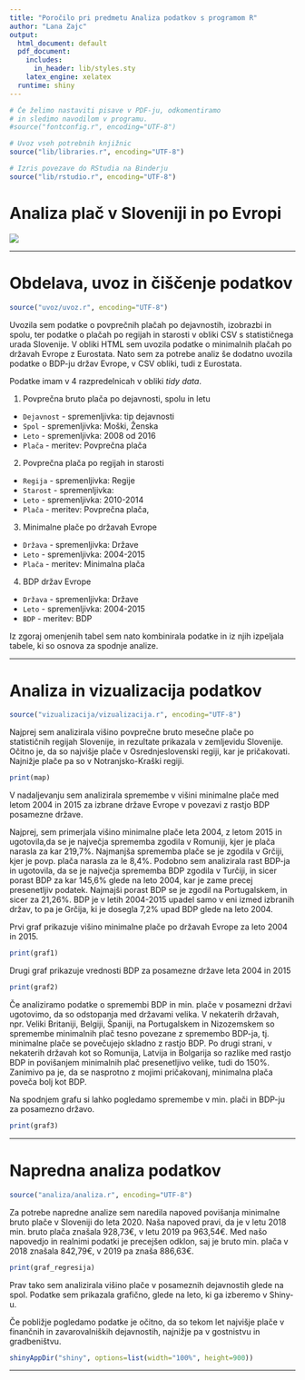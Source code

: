 ```yaml
---
title: "Poročilo pri predmetu Analiza podatkov s programom R"
author: "Lana Zajc"
output:
  html_document: default
  pdf_document:
    includes:
      in_header: lib/styles.sty
    latex_engine: xelatex
  runtime: shiny
---
```


```r
# Če želimo nastaviti pisave v PDF-ju, odkomentiramo
# in sledimo navodilom v programu.
#source("fontconfig.r", encoding="UTF-8")

# Uvoz vseh potrebnih knjižnic
source("lib/libraries.r", encoding="UTF-8")
```

```r
# Izris povezave do RStudia na Binderju
source("lib/rstudio.r", encoding="UTF-8")
```

# Analiza plač v Sloveniji in po Evropi



![](slike/payday.jpg)

***

# Obdelava, uvoz in čiščenje podatkov

```r
source("uvoz/uvoz.r", encoding="UTF-8")
```

Uvozila sem podatke o povprečnih plačah po dejavnostih, izobrazbi in spolu, ter podatke o plačah po regijah in starosti v obliki CSV s statističnega urada Slovenije. V obliki HTML sem uvozila podatke o minimalnih plačah po državah Evrope z Eurostata. Nato sem za potrebe analiz še dodatno uvozila podatke o BDP-ju držav Evrope, v CSV obliki, tudi z Eurostata. 

Podatke imam v 4 razpredelnicah v obliki *tidy data*.

1. Povprečna bruto plača po dejavnosti, spolu in letu
  - `Dejavnost` - spremenljivka: tip dejavnosti
  - `Spol` - spremenljivka: Moški, Ženska
  - `Leto` - spremenljivka: 2008 od 2016
  - `Plača` - meritev: Povprečna plača

2. Povprečna plača po regijah in starosti
  - `Regija` - spremenljivka: Regije
  - `Starost` - spremenljivka: 
  - `Leto` - spremenljivka: 2010-2014
  - `Plača` - meritev: Povprečna plača,

3. Minimalne plače po državah Evrope
  - `Država` - spremenljivka: Države
  - `Leto` - spremenljivka: 2004-2015
  - `Plača` - meritev: Minimalna plača

4. BDP držav Evrope
  - `Država` - spremenljivka: Države
  - `Leto` - spremenljivka: 2004-2015
  - `BDP` - meritev: BDP

Iz zgoraj omenjenih tabel sem nato kombinirala podatke in iz njih izpeljala tabele, ki so osnova za spodnje analize. 

***

# Analiza in vizualizacija podatkov

```r
source("vizualizacija/vizualizacija.r", encoding="UTF-8")
```

Najprej sem analizirala višino povprečne bruto mesečne plače po statističnih regijah Slovenije, in rezultate prikazala v zemljevidu Slovenije. Očitno je, da so najvišje plače v Osrednjeslovenski regiji, kar je pričakovati. Najnižje plače pa so v Notranjsko-Kraški regiji. 

```r
print(map)
```

V nadaljevanju sem analizirala spremembe v višini minimalne plače med letom 2004 in 2015 za izbrane države Evrope v povezavi z rastjo BDP posamezne države. 

Najprej, sem primerjala višino minimalne plače leta 2004, z letom 2015 in ugotovila,da se je največja sprememba zgodila v Romuniji, kjer je plača narasla za kar 219,7%.
Najmanjša sprememba plače se je zgodila v Grčiji, kjer je povp. plača narasla za le 8,4%. 
Podobno sem analizirala rast BDP-ja in ugotovila, da se je največja sprememba BDP zgodila v Turčiji, in sicer porast BDP za kar 145,6% glede na leto 2004, kar je zame precej presenetljiv podatek. Najmajši porast BDP se je zgodil na Portugalskem, in sicer za 21,26%. BDP je v letih 2004-2015 upadel samo v eni izmed izbranih držav, to pa je Grčija, ki je dosegla 7,2% upad BDP glede na leto 2004.

Prvi graf prikazuje višino minimalne plače po državah Evrope za leto 2004 in 2015.

```r
print(graf1)
```

Drugi graf prikazuje vrednosti BDP za posamezne države leta 2004 in 2015
```r
print(graf2)
```

Če analiziramo podatke o spremembi BDP in min. plače v posamezni državi ugotovimo, da so odstopanja med državami velika. 
V nekaterih državah, npr. Veliki Britaniji, Belgiji, Španiji, na Portugalskem in Nizozemskem so spremembe minimalnih plač tesno povezane z spremembo BDP-ja, tj. minimalne plače se povečujejo skladno z rastjo BDP. 
Po drugi strani, v nekaterih državah kot so Romunija, Latvija in Bolgarija so razlike med rastjo BDP in povišanjem minimalnih plač presenetljivo velike, tudi do 150%. 
Zanimivo pa je, da se nasprotno z mojimi pričakovanj, minimalna plača poveča bolj kot BDP. 

Na spodnjem grafu si lahko pogledamo spremembe v min. plači in BDP-ju za posamezno državo. 

```r
print(graf3)
```

***

# Napredna analiza podatkov

```r
source("analiza/analiza.r", encoding="UTF-8")
```

Za potrebe napredne analize sem naredila napoved povišanja minimalne bruto plače v Sloveniji do leta 2020. Naša napoved pravi, da je v letu 2018 min. bruto plača znašala 928,73€, v letu 2019 pa 963,54€. Med našo napovedjo in realnimi podatki je precejšen odklon, saj je bruto min. plača v 2018 znašala 842,79€, v 2019 pa znaša 886,63€.

```r
print(graf_regresija)
```


Prav tako sem analizirala višino plače v posameznih dejavnostih glede na spol. Podatke sem prikazala grafično, glede na leto, ki ga izberemo v Shiny-u. 

Če pobližje pogledamo podatke je očitno, da so tekom let najvišje plače v finančnih in zavarovalniških dejavnostih, najnižje pa v gostnistvu in gradbeništvu. 

```r
shinyAppDir("shiny", options=list(width="100%", height=900))
```


***


